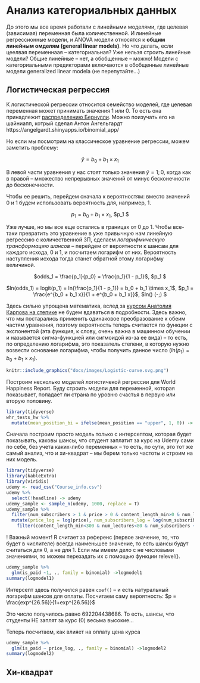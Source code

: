 #  Анализ категориальных данных {#stats_criteria_categ} 

До этого мы все время работали с линейными моделями, где целевая (зависимая) переменная была количественной. И линейные регрессионные модели, и ANOVA модели относятся к **общим линейным омделям (general linear models)**. Но что делать, если цеелвая переменнаая -- категориальная? Уже нельзя строить линейные модели? Общие линейные -- нет, а обобщенные -- можно! Модели с категориальными предикторами включаются в обобщенные линейные модели generalized linear modela (не перепутайте...)

## Логистическая регрессия {#logreg} 

К логистической регрессии относится семейство моделей, где целевая переменная может принимать значения 1 или 0. То есть она принадлежит [распределению Бернулли](#distributions). Можно поизучать его на шайниапп, котрый сделал Антон Ангельгардт https://angelgardt.shinyapps.io/binomial_app/

Но если мы посмотрим на классическое уравнение регрессии, можем заметить проблему:

<p align="center">$\hat y = b_0 + b_1 \times x_1$  </p>

В левой части уравнения у нас стоят только значения $\hat y={1;0}$, когда как в правой -- множество непрерывных значений от минус бесконечности до бесконечности.

Чтобы ее решить, перейдем сначала к вероятностям: вместо значений 0 и 1 будем использовать вероятность для, например, 1. 

<p align="center">$p_1= b_0 + b_1 \times x_1$,
$p_1 \in [0;1] $</p>

Уже лучше, но мы все еще остались в границах от 0 до 1. Чтобы все-таки превратить это уравнение в уже привычную нам линейную регрессию с количественной ЗП, сделаем *логарифмическую трансформацию шансов* -- перейдем от вероятности к шансам для каждого исхода, 0 и 1, и посчитаем логарифм от них. Вероятность наступления исхода тогда станет обратной этому логарифму величиной. 

<p align="center">$odds_1 = \frac{p_1}{p_0} = \frac{p_1}{1 - p_1}$,
$p_1 \in [0;1] $</p>

<p align="center">$ln(odds_1) = logit(p_1) = ln(\frac{p_1}{1 - p_1}) = b_0 + b_1 \times x_1$,
$p_1 = \frac{e^{b_0 + b_1 x}}{1 + e^{b_0 + b_1 x}}$,
$ln(\frac{p_1}{1 - p_1}) \in (-\infty;\infty) $</p>

Здесь сильно упрощена математика, вслед за [курсом Анатолия Карпова на степике](https://stepik.org/course/524) не будем вдаваться в подробности. Здесь важно, что мы постарались применить одинаковое преобразование к обеим частям уравнения, поэтому вероятность теперь считается по функции с экспонентой (эта функция, к слову, очень важна в машинном обучении и называется сигма-функцией или сигмоидой из-за ее вида) -- то есть, по определению логарифма, это показатель степени, в которую нужно возвести основание логарифма, чтобы получить данное число ($ln(p_1) = b_0 + b_1 \times x_1$).

<p align="center"> 
```r
knitr::include_graphics("docs/images/Logistic-curve.svg.png")
```


Построим несколько моделей логистичекой регрессии для World Happiness Report. Буду строить модели для переменной, которая показывает, попадает ли страна по уровню счастья в первую или вторую половину.

```r
library(tidyverse)
whr_tests_hw %>%
  mutate(mean_position_bi = ifelse(mean_position == "upper", 1, 0)) -> whr_tests_hw
```

Сначала построим просто модель только с интерсептом, которая будет показывать, каковы шансы, что студент заплатит за курс на Udemy сами по себе, без учета каких-либо переменных -- то есть, по сути, это тот же самый анализ, что и хи-квадрат -- мы берем только частоты и строим на них модель.

```r
library(tidyverse)
library(kableExtra)
library(viridis)
udemy <- read_csv("Course_info.csv")
udemy %>% 
  select(!headline) -> udemy
udemy_sample <- sample_n(udemy, 1000, replace = T)
udemy_sample %>% 
  filter(num_subscribers > 1 & price > 0 & content_length_min>0 & num_lectures>0) %>% 
  mutate(price_log = log(price), num_subscribers_log = log(num_subscribers)) %>% 
    filter(content_length_min<300 & num_lectures<80 & num_subscribers < 5000 & avg_rating >=3 & price > 1 & price<200) -> udemy_sample
```

! Важный момент! R считает за референс (первое значение, то, что будет в числителе) всегда наименьшее значение, то есть шансы будут считаться для 0, а не для 1. Если мы имеем дело с не числовыми значениями, то можем перезадать их с помощью функции relevel().


```r
udemy_sample %>% 
  glm(is_paid ~1, ., family = binomial) ->logmodel1
summary(logmodel1)
```
Интерсепт здесь получился равен ```coef()``` -- и есть натуральный логарифм шансов для оплаты. Посчитаем саму вероятность:
$p = \frac{exp^{26.56}}{1+exp^{26.56}}$

Это число получилось равно 692204438686. То есть, шансы, что студенты НЕ заплят за курс (0) весьма высокие...

Теперь посчитаем, как влияет на оплату цена курса


```r
udemy_sample %>% 
  glm(is_paid ~ price_log, ., family = binomial) ->logmodel2
summary(logmodel2)
```
## Хи-квадрат
